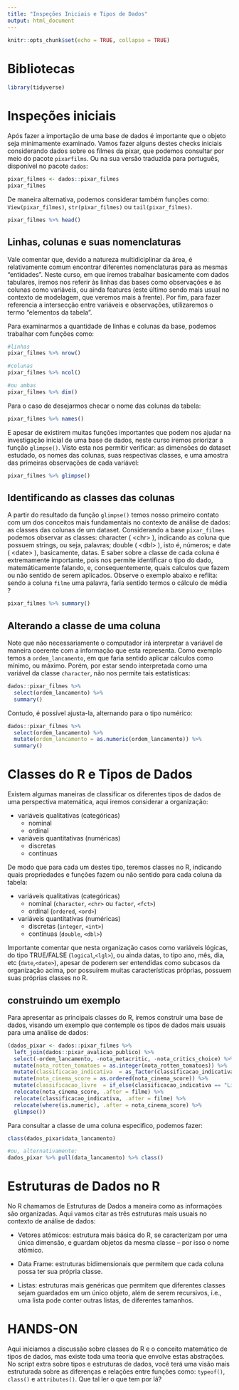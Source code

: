 ```yaml
---
title: "Inspeções Iniciais e Tipos de Dados"
output: html_document
---
```


```r
knitr::opts_chunk$set(echo = TRUE, collapse = TRUE)
```

# Bibliotecas

```r
library(tidyverse)
```

# Inspeções iniciais

Após fazer a importação de uma base de dados é importante que o objeto seja minimamente examinado. Vamos fazer alguns destes checks iniciais considerando dados sobre os filmes da pixar, que podemos consultar por meio do pacote `pixarfilms`. Ou na sua versão traduzida para português, disponível no pacote `dados`:

```r
pixar_filmes <- dados::pixar_filmes
pixar_filmes
```

De maneira alternativa, podemos considerar também funções como: `View(pixar_filmes)`, `str(pixar_filmes)` ou `tail(pixar_filmes)`.

```r
pixar_filmes %>% head()
```

## Linhas, colunas e suas nomenclaturas

Vale comentar que, devido a natureza multidiciplinar da área, é relativamente comum encontrar diferentes nomenclaturas para as mesmas "entidades". Neste curso, em que iremos trabalhar basicamente com dados tabulares, iremos nos referir às linhas das bases como observações e às colunas como variáveis, ou ainda features (este último sendo mais usual no contexto de modelagem, que veremos mais à frente). Por fim, para fazer referencia a intersecção entre variáveis e observações, utilizaremos o termo "elementos da tabela".

Para examinarmos a quantidade de linhas e colunas da base, podemos trabalhar com funções como:

```r
#linhas
pixar_filmes %>% nrow()

#colunas
pixar_filmes %>% ncol()

#ou ambas
pixar_filmes %>% dim()

```

Para o caso de desejarmos checar o nome das colunas da tabela:

```r
pixar_filmes %>% names()
```

E apesar de existirem muitas funções importantes que podem nos ajudar na investigação inicial de uma base de dados, neste curso iremos priorizar a função `glimpse()`. Visto esta nos permitir verificar: as dimensões do dataset estudado, os nomes das colunas, suas respectivas classes, e uma amostra das primeiras observações de cada variável:

```r
pixar_filmes %>% glimpse()
```


## Identificando as classes das colunas

A partir do resultado da função `glimpse()` temos nosso primeiro contato com um dos conceitos mais fundamentais no contexto de análise de dados: as classes das colunas de um dataset. Considerando a base `pixar_filmes` podemos observar as classes: character ( \<chr\> ), indicando as coluna que possuem strings, ou seja, palavras; double ( \<dbl\> ), isto é, números; e date ( \<date\> ), basicamente, datas. E saber sobre a classe de cada coluna é extremamente importante, pois nos permite identificar o tipo do dado, matemáticamente falando, e, consequentemente, quais calculos que fazem ou não sentido de serem aplicados. Observe o exemplo abaixo e reflita: sendo a coluna  `filme` uma palavra, faria sentido termos o cálculo de média ?

```r
pixar_filmes %>% summary()
```


## Alterando a classe de uma coluna

Note que não necessariamente o computador irá interpretar a variável de maneira coerente com a informação que esta representa. Como exemplo temos a `ordem_lancamento`, em que faria sentido aplicar cálculos como mínimo, ou máximo. Porém, por estar sendo interpretada como uma variável da classe `character`, não nos permite tais estatísticas:

```r
dados::pixar_filmes %>% 
  select(ordem_lancamento) %>% 
  summary()
```

Contudo, é possível ajusta-la, alternando para o tipo numérico:

```r
dados::pixar_filmes %>% 
  select(ordem_lancamento) %>% 
  mutate(ordem_lancamento = as.numeric(ordem_lancamento)) %>% 
  summary()
```


# Classes do R e Tipos de Dados

Existem algumas maneiras de classificar os diferentes tipos de dados de  uma perspectiva matemática, aqui iremos considerar a organização:

-   variáveis qualitativas (categóricas)
    -   nominal
    -   ordinal
    
-   variáveis quantitativas (numéricas)
    -   discretas
    -   contínuas

De modo que para cada um destes tipo, teremos classes no R, indicando quais propriedades e funções fazem ou não sentido para cada coluna da tabela:

-   variáveis qualitativas (categóricas)
    -   nominal (`character`, `<chr>` ou `factor`, `<fct>`)
    -   ordinal (`ordered`, `<ord>`)
    
-   variáveis quantitativas (numéricas)
    -   discretas (`integer`, `<int>`)
    -   contínuas (`double`, `<dbl>`)


Importante comentar que nesta organização casos como variáveis lógicas, do tipo TRUE/FALSE (`logical`,`<lgl>`), ou ainda datas, to tipo ano, mês, dia, etc (`date`,`<date>`), apesar de poderem ser entendidas como subcasos da organização acima, por possuírem muitas características próprias, possuem suas próprias classes no R. 


## construindo um exemplo

Para apresentar as principais classes do R, iremos construir uma base de dados, visando um exemplo que contemple os tipos de dados mais usuais para uma análise de dados:

```r
(dados_pixar <- dados::pixar_filmes %>% 
  left_join(dados::pixar_avalicao_publico) %>% 
  select(-ordem_lancamento, -nota_metacritic, -nota_critics_choice) %>% 
  mutate(nota_rotten_tomatoes = as.integer(nota_rotten_tomatoes)) %>% 
  mutate(classificacao_indicativa  = as_factor(classificacao_indicativa)) %>% 
  mutate(nota_cinema_score = as.ordered(nota_cinema_score)) %>% 
  mutate(classificacao_livre  = if_else(classificacao_indicativa == "Livre", TRUE, FALSE)) %>% 
  relocate(nota_cinema_score, .after = filme) %>% 
  relocate(classificacao_indicativa, .after = filme) %>% 
  relocate(where(is.numeric), .after = nota_cinema_score) %>% 
  glimpse())
```

Para consultar a classe de uma coluna especifico, podemos fazer:
```r

class(dados_pixar$data_lancamento) 

#ou, alternativamente:
dados_pixar %>% pull(data_lancamento) %>% class()
```

# Estruturas de Dados no R

No R chamamos de Estruturas de Dados a maneira como as informações são organizadas. Aqui vamos citar as três estruturas mais usuais no contexto de análise de dados:

- Vetores atômicos: estrutura mais básica do R, se caracterizam por uma única dimensão, e guardam objetos da mesma classe – por isso o nome atômico.

- Data Frame: estruturas bidimensionais que permitem que cada coluna possa ter sua própria classe.

- Listas: estruturas mais genéricas que permitem que diferentes classes sejam guardados em um único objeto, além de serem recursivos, i.e., uma lista pode conter outras listas, de diferentes tamanhos.



# HANDS-ON

Aqui iniciamos a discussão sobre classes do R e o conceito matemático de tipos de dados, mas existe toda uma teoria que envolve estas abstrações. No script extra sobre tipos e estruturas de dados, você terá uma visão mais estruturada sobre as diferenças e relações entre funções como: `typeof()`,  `class()` e `attributes()`. Que tal ler o que tem por lá? 


